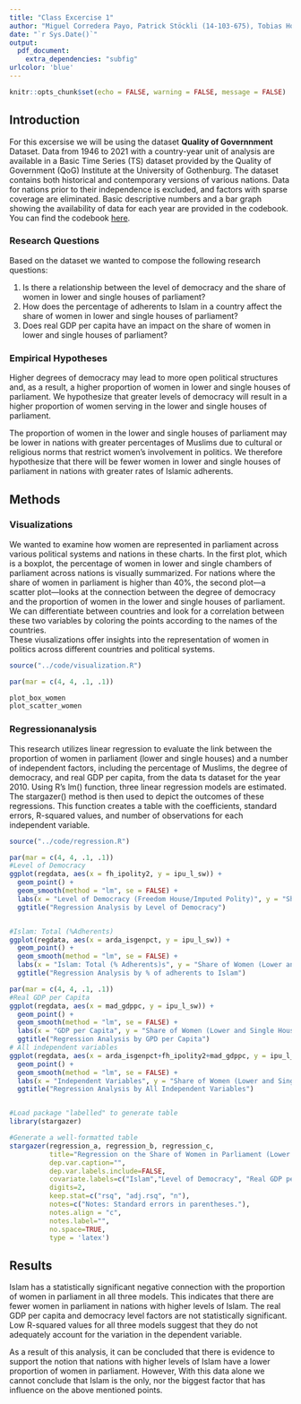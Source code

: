 ```yaml
---
title: "Class Excercise 1"
author: "Miguel Corredera Payo, Patrick Stöckli (14-103-675), Tobias Hoesli"
date: "`r Sys.Date()`"
output:
  pdf_document:
    extra_dependencies: "subfig"
urlcolor: 'blue'
---
```


```r
knitr::opts_chunk$set(echo = FALSE, warning = FALSE, message = FALSE)
```

## Introduction

For this excersise we will be using the dataset **Quality of Governnment** Dataset.
Data from 1946 to 2021 with a country-year unit of analysis are available in a Basic Time Series (TS) dataset provided by the Quality of Government (QoG) Institute at the University of Gothenburg. The dataset contains both historical and contemporary versions of various nations. Data for nations prior to their independence is excluded, and factors with sparse coverage are eliminated. Basic descriptive numbers and a bar graph showing the availability of data for each year are provided in the codebook.
You can find the codebook [here](https://github.com/UniLuFS2020-ReplicationSeminar/Data_Mining_EX1/blob/f8314e3e5aef74dd7a3f3a26b7e0ffe7b2a4d3c3/data/codebook_bas_jan22.pdf).


### Research Questions

Based on the dataset we wanted to compose the following research questions:

1. Is there a relationship between the level of democracy and the share of women in lower and single houses of parliament?
2. How does the percentage of adherents to Islam in a country affect the share of women in lower and single houses of parliament?
3. Does real GDP per capita have an impact on the share of women in lower and single houses of parliament?


### Empirical Hypotheses

Higher degrees of democracy may lead to more open political structures and, as a result, a higher proportion of women in lower and single houses of parliament. We hypothesize that greater levels of democracy will result in a higher proportion of women serving in the lower and single houses of parliament.
  
The proportion of women in the lower and single houses of parliament may be lower in nations with greater percentages of Muslims due to cultural or religious norms that restrict women's involvement in politics. We therefore hypothesize that there will be fewer women in lower and single houses of parliament in nations with greater rates of Islamic adherents.

## Methods 


### Visualizations

We wanted to examine how women are represented in parliament across various political systems and nations in these charts. In the first plot, which is a boxplot, the percentage of women in lower and single chambers of parliament across nations is visually summarized. For nations where the share of women in parliament is higher than 40%, the second plot—a scatter plot—looks at the connection between the degree of democracy and the proportion of women in the lower and single houses of parliament. We can differentiate between countries and look for a correlation between these two variables by coloring the points according to the names of the countries.  
These viusalizations offer insights into the representation of women in politics across different countries and political systems.

```r

source("../code/visualization.R")

```

```r
par(mar = c(4, 4, .1, .1))

plot_box_women
plot_scatter_women

```


### Regressionanalysis

This research utilizes linear regression to evaluate the link between the proportion of women in parliament (lower and single houses) and a number of independent factors, including the percentage of Muslims, the degree of democracy, and real GDP per capita, from the data ts dataset for the year 2010. Using R's lm() function, three linear regression models are estimated. The stargazer() method is then used to depict the outcomes of these regressions. This function creates a table with the coefficients, standard errors, R-squared values, and number of observations for each independent variable.


```r

source("../code/regression.R")

```


```r
par(mar = c(4, 4, .1, .1))
#Level of Democracy 
ggplot(regdata, aes(x = fh_ipolity2, y = ipu_l_sw)) +
  geom_point() +
  geom_smooth(method = "lm", se = FALSE) +
  labs(x = "Level of Democracy (Freedom House/Imputed Polity)", y = "Share of Women (Lower and Single Houses)")+
  ggtitle("Regression Analysis by Level of Democracy")


#Islam: Total (%Adherents)
ggplot(regdata, aes(x = arda_isgenpct, y = ipu_l_sw)) +
  geom_point() +
  geom_smooth(method = "lm", se = FALSE) +
  labs(x = "Islam: Total (% Adherents)s", y = "Share of Women (Lower and Single Houses)")+
  ggtitle("Regression Analysis by % of adherents to Islam")

```

```r
par(mar = c(4, 4, .1, .1))
#Real GDP per Capita
ggplot(regdata, aes(x = mad_gdppc, y = ipu_l_sw)) +
  geom_point() +
  geom_smooth(method = "lm", se = FALSE) +
  labs(x = "GDP per Capita", y = "Share of Women (Lower and Single Houses)")+
  ggtitle("Regression Analysis by GPD per Capita")
# All independent variables 
ggplot(regdata, aes(x = arda_isgenpct+fh_ipolity2+mad_gdppc, y = ipu_l_sw)) +
  geom_point() +
  geom_smooth(method = "lm", se = FALSE) +
  labs(x = "Independent Variables", y = "Share of Women (Lower and Single Houses)")+
  ggtitle("Regression Analysis by All Independent Variables")



```
  

```r
#Load package "labelled" to generate table
library(stargazer)

#Generate a well-formatted table
stargazer(regression_a, regression_b, regression_c, 
          title="Regression on the Share of Women in Parliament (Lower and Single Houses) ", 
          dep.var.caption="", 
          dep.var.labels.include=FALSE,
          covariate.labels=c("Islam","Level of Democracy", "Real GDP per Capita"), 
          digits=2,
          keep.stat=c("rsq", "adj.rsq", "n"), 
          notes=c("Notes: Standard errors in parentheses."), 
          notes.align = "c", 
          notes.label="",
          no.space=TRUE,
          type = 'latex')
```

\newpage

## Results  

Islam has a statistically significant negative connection with the proportion of women in parliament in all three models. This indicates that there are fewer women in parliament in nations with higher levels of Islam. The real GDP per capita and democracy level factors are not statistically significant.
Low R-squared values for all three models suggest that they do not adequately account for the variation in the dependent variable.  

As a result of this analysis, it can be concluded that there is evidence to support the notion that nations with higher levels of Islam have a lower proportion of women in parliament.
However, With this data alone we cannot conclude that Islam is the only, nor the biggest factor that has influence on the above mentioned points.

